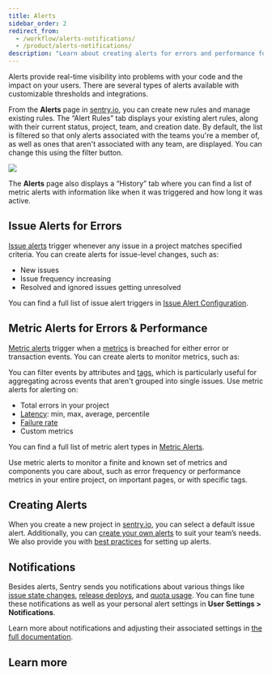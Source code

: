 ```yaml
---
title: Alerts
sidebar_order: 2
redirect_from:
  - /workflow/alerts-notifications/
  - /product/alerts-notifications/
description: "Learn about creating alerts for errors and performance for your team, as well as your personal notifications."
---
```


Alerts provide real-time visibility into problems with your code and the impact on your users. There are several types of alerts available with customizable thresholds and integrations.

From the **Alerts** page in [sentry.io](https://sentry.io), you can create new rules and manage existing rules. The “Alert Rules” tab displays your existing alert rules, along with their current status, project, team, and creation date. By default, the list is filtered so that only alerts associated with the teams you're a member of, as well as ones that aren't associated with any team, are displayed. You can change this using the filter button.

![](alert-listing.png)
<!-- alt text -->

The **Alerts** page also displays a “History” tab where you can find a list of metric alerts with information like when it was triggered and how long it was active.

## Issue Alerts for Errors

[Issue alerts](/product/alerts/alert-types/#issue-alerts) trigger whenever any issue in a project matches specified criteria. You can create alerts for issue-level changes, such as:

- New issues
- Issue frequency increasing
- Resolved and ignored issues getting unresolved

You can find a full list of issue alert triggers in [Issue Alert Configuration](/product/alerts/create-alerts/issue-alert-config/#when-conditions-triggers).

## Metric Alerts for Errors & Performance

[Metric alerts](/product/alerts/alert-types/#metric-alerts) trigger when a [metrics](/product/performance/metrics/) is breached for either error or transaction events. You can create alerts to monitor metrics, such as:

You can filter events by attributes and [tags](/platforms/javascript/enriching-events/tags/), which is particularly useful for aggregating across events that aren't grouped into single issues. Use metric alerts for alerting on:

- Total errors in your project
- [Latency](/product/performance/metrics/#latency): min, max, average, percentile
- [Failure rate](/product/performance/metrics/#failure-rate)
- Custom metrics

You can find a full list of metric alert types in [Metric Alerts](/product/alerts/alert-types/#metric-alerts).

Use metric alerts to monitor a finite and known set of metrics and components you care about, such as error frequency or performance metrics in your entire project, on important pages, or with specific tags.

## Creating Alerts
When you create a new project in [sentry.io](https://sentry.io), you can select a default issue alert. Additionally, you can [create your own alerts](/product/alerts/create-alerts/) to suit your team’s needs. We also provide you with [best practices](/product/alerts/create-alerts/best-practices/) for setting up alerts.

## Notifications

Besides alerts, Sentry sends you notifications about various things like [issue state changes](/product/issues/states-triage/), [release deploys](/product/releases/), and [quota usage](/product/accounts/quotas/). You can fine tune these notifications as well as your personal alert settings in **User Settings > Notifications**.

Learn more about notifications and adjusting their associated settings in [the full documentation](/product/alerts/notifications/).

## Learn more

<PageGrid />
